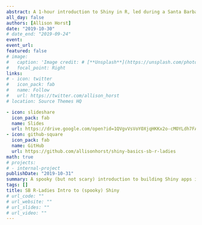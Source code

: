 ```yaml
---
abstract: A 1-hour introduction to Shiny in R, led during a Santa Barbara R-Ladies session in Oct 2019. 
all_day: false
authors: [Allison Horst]
date: "2019-10-30"
# date_end: "2019-09-24"
event: 
event_url: 
featured: false
# image: 
#   caption: 'Image credit: # [**Unsplash**](https://unsplash.com/photos/bzdhc5b3Bxs)'
#   focal_point: Right
links:
# - icon: twitter
#   icon_pack: fab
#   name: Follow
#   url: https://twitter.com/allison_horst
# location: Source Themes HQ

- icon: slideshare
  icon_pack: fab
  name: Slides
  url: https://drive.google.com/open?id=1QVgvVsVoYOXjqHKKx2o-cMOYLdh7FAq8Hyv_y-dSZmI
- icon: github-square
  icon_pack: fab
  name: GitHub
  url: https://github.com/allisonhorst/shiny-basics-sb-r-ladies
math: true
# projects:
# - internal-project
publishDate: "2019-10-31"
summary: A spooky (but not scary) introduction to building Shiny apps in R, presented at SB R-Ladies.
tags: []
title: SB R-Ladies Intro to (spooky) Shiny
# url_code: ""
# url_website: ""
# url_slides: ""
# url_video: ""
---
```

